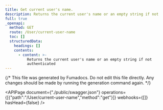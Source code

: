 ```yaml
---
title: Get current user's name.
description: Returns the current user's name or an empty string if not authenticated
full: true
_openapi:
  method: GET
  route: /User/current-user-name
  toc: []
  structuredData:
    headings: []
    contents:
      - content: >-
          Returns the current user's name or an empty string if not
          authenticated
---
```


{/* This file was generated by Fumadocs.
Do not edit this file directly. Any changes should be made by running the generation command again. */}

<APIPage document={"./public/swagger.json"} operations={[{"path":"/User/current-user-name","method":"get"}]} webhooks={[]} hasHead={false} />